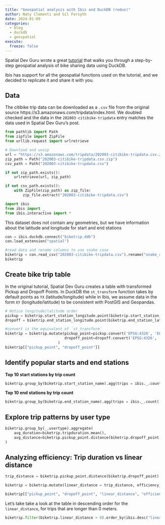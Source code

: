 ```yaml
---
title: "Geospatial analysis with Ibis and DuckDB (redux)"
author: Naty Clementi and Gil Forsyth
date: 2024-01-09
categories:
  - blog
  - duckdb
  - geospatial
execute:
  freeze: false
---
```


Spatial Dev Guru wrote a great [tutorial](https://spatial-dev.guru/2023/12/09/geospatial-analysis-using-duckdb/) that walks you through a step-by-step
geospatial analysis of bike sharing data using DuckDB.

Ibis has support for all the geospatial functions used on the tutorial, and we
decided to replicate it and share it with you.

## Data

The citibike trip data can be downloaded as a `.csv` file from the original
source https://s3.amazonaws.com/tripdata/index.html. We doubled checked and the
data in the `202003-citibike-tripdata` entry matches the data used in Spatial
Dev Guru's post.

```python
from pathlib import Path
from zipfile import ZipFile
from urllib.request import urlretrieve

# Download and unzip
url = "https://s3.amazonaws.com/tripdata/202003-citibike-tripdata.csv.zip"
zip_path = Path("202003-citibike-tripdata.csv.zip")
csv_path = Path("202003-citibike-tripdata.csv")

if not zip_path.exists():
    urlretrieve(url, zip_path)

if not csv_path.exists():
    with ZipFile(zip_path) as zip_file:
        zip_file.extract("202003-citibike-tripdata.csv")
```


```python
import ibis
from ibis import _
from ibis.interactive import *
```

This dataset does not contain any geometries, but we have information about the
latitude and longitude for start and end stations

```python
con = ibis.duckdb.connect("biketrip.ddb")
con.load_extension("spatial")

#read data and rename columns to use snake case
biketrip = con.read_csv("202003-citibike-tripdata.csv").rename("snake_case")
biketrip
```

## Create bike trip table

In the original tutorial, Spatial Dev Guru creates a table with transformed
Pickup and Dropoff Points. In DuckDB the `st_transform` function takes by default
points as `YX` (latitude/longitude) while in Ibis,  we assume data in the form
`XY` (longitude/latitude) to be consistent with PostGIS and Geopandas.

```python
# Notice longitude/latitude order
pickup = biketrip.start_station_longitude.point(biketrip.start_station_latitude).name("pickup")
dropoff = biketrip.end_station_longitude.point(biketrip.end_station_latitude).name("dropoff")

#convert is the equivalent of `st_transform`
biketrip = biketrip.mutate(pickup_point=pickup.convert('EPSG:4326', 'EPSG:3857'),
                           dropoff_point=dropoff.convert('EPSG:4326', 'EPSG:3857')
                        )
biketrip[["pickup_point", "dropoff_point"]]
```

## Identify popular starts and end stations

**Top 10 start stations by trip count**

```python
biketrip.group_by(biketrip.start_station_name).agg(trips = ibis._.count()).order_by(ibis.desc("trips"))
```

**Top 10 end stations by trip count**

```python
biketrip.group_by(biketrip.end_station_name).agg(trips = ibis._.count()).order_by(ibis.desc("trips"))
```

## Explore trip patterns by user type

```python
biketrip.group_by(_.usertype).aggregate(
    avg_duration=biketrip.tripduration.mean(),
    avg_distance=biketrip.pickup_point.distance(biketrip.dropoff_point).name("trip_distance").mean()
)
```

## Analyzing efficiency: Trip duration vs linear distance

```python
trip_distance = biketrip.pickup_point.distance(biketrip.dropoff_point).name("trip_distance")

biketrip = biketrip.mutate(linear_distance = trip_distance, efficiency_radio = biketrip.tripduration / trip_distance)

biketrip[["pickup_point", "dropoff_point", "linear_distance", "efficiency_radio"]]
```

Let's take take a look at the table in descending order for the `linear_distance`, for trips that are longer than 0 meters.

```python
biketrip.filter(biketrip.linear_distance > 0).order_by(ibis.desc("linear_distance"))
```
